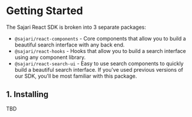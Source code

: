 
<SEO title="Getting Started" description="TBD" />

# Getting Started

The Sajari React SDK is broken into 3 separate packages:

- `@sajari/react-components` - Core components that allow you to build a beautiful search interface with any back end.
- `@sajari/react-hooks` - Hooks that allow you to build a search interface using any component library.
- `@sajari/react-search-ui` - Easy to use search components to quickly build a beautiful search interface. If you've used previous versions of our SDK, you'll be most familiar with this package.

## 1. Installing

TBD
